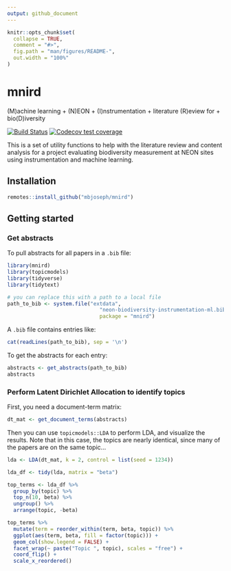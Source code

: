 ```yaml
---
output: github_document
---
```


<!-- README.md is generated from README.Rmd. Please edit that file -->

```r
knitr::opts_chunk$set(
  collapse = TRUE,
  comment = "#>",
  fig.path = "man/figures/README-",
  out.width = "100%"
)
```

# mnird

(M)achine learning + (N)EON + (I)nstrumentation + literature (R)eview for + bio(D)iversity



[![Build Status](https://travis-ci.com/mbjoseph/mnird.svg?branch=master)](https://travis-ci.com/mbjoseph/mnird)
[![Codecov test coverage](https://codecov.io/gh/mbjoseph/mnird/branch/master/graph/badge.svg)](https://codecov.io/gh/mbjoseph/mnird?branch=master)

This is a set of utility functions to help with the literature review and content analysis for a project evaluating biodiversity measurement at NEON sites using instrumentation and machine learning. 

## Installation

```r
remotes::install_github("mbjoseph/mnird")
```

## Getting started

### Get abstracts

To pull abstracts for all papers in a `.bib` file:

```r
library(mnird)
library(topicmodels)
library(tidyverse)
library(tidytext)

# you can replace this with a path to a local file
path_to_bib <- system.file("extdata",
                              "neon-biodiversity-instrumentation-ml.bib",
                              package = "mnird")
```

A `.bib` file contains entries like: 

```r
cat(readLines(path_to_bib), sep = '\n')
```

To get the abstracts for each entry: 

```r
abstracts <- get_abstracts(path_to_bib)
abstracts
```

### Perform Latent Dirichlet Allocation to identify topics

First, you need a document-term matrix: 

```r
dt_mat <- get_document_terms(abstracts)
```

Then you can use `topicmodels::LDA` to perform LDA, and visualize the results. 
Note that in this case, the topics are nearly identical, since many of the papers are on the same topic...

```r
lda <- LDA(dt_mat, k = 2, control = list(seed = 1234))

lda_df <- tidy(lda, matrix = "beta")

top_terms <- lda_df %>%
  group_by(topic) %>%
  top_n(10, beta) %>%
  ungroup() %>%
  arrange(topic, -beta)

top_terms %>%
  mutate(term = reorder_within(term, beta, topic)) %>%
  ggplot(aes(term, beta, fill = factor(topic))) +
  geom_col(show.legend = FALSE) +
  facet_wrap(~ paste("Topic ", topic), scales = "free") +
  coord_flip() +
  scale_x_reordered()
```
